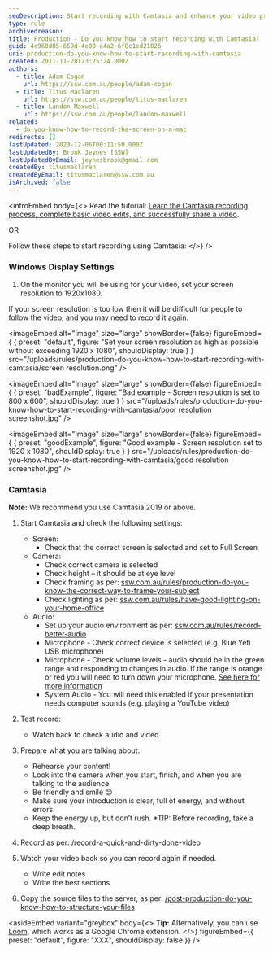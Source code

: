 ```yaml
---
seoDescription: Start recording with Camtasia and enhance your video production skills! Learn how to set up your display settings, configure Camtasia, and record high-quality audio and video.
type: rule
archivedreason:
title: Production - Do you know how to start recording with Camtasia?
guid: 4c960d05-659d-4e09-a4a2-6f8c1ed21026
uri: production-do-you-know-how-to-start-recording-with-camtasia
created: 2011-11-28T23:25:24.000Z
authors:
  - title: Adam Cogan
    url: https://ssw.com.au/people/adam-cogan
  - title: Titus Maclaren
    url: https://ssw.com.au/people/titus-maclaren
  - title: Landon Maxwell
    url: https://ssw.com.au/people/landon-maxwell
related:
  - do-you-know-how-to-record-the-screen-on-a-mac
redirects: []
lastUpdated: 2023-12-06T00:11:50.000Z
lastUpdatedBy: Brook Jeynes [SSW]
lastUpdatedByEmail: jeynesbrook@gmail.com
createdBy: titusmaclaren
createdByEmail: titusmaclaren@ssw.com.au
isArchived: false
---
```


<introEmbed
  body={<>
Read the tutorial: [Learn the Camtasia recording process, complete basic video edits, and successfully share a video](https://www.techsmith.com/learn/tutorials/camtasia/record-edit-share).

OR

Follow these steps to start recording using Camtasia:
  </>}
/>
### Windows Display Settings

1. On the monitor you will be using for your video, set your screen resolution to 1920x1080.

If your screen resolution is too low then it will be difficult for people to follow the video, and you may need to record it again.


<imageEmbed
  alt="Image"
  size="large"
  showBorder={false}
  figureEmbed={ {
    preset: "default",
    figure: "Set your screen resolution as high as possible without exceeding 1920 x 1080",
    shouldDisplay: true
  } }
  src="/uploads/rules/production-do-you-know-how-to-start-recording-with-camtasia/screen resolution.png"
/>


<imageEmbed
  alt="Image"
  size="large"
  showBorder={false}
  figureEmbed={ {
    preset: "badExample",
    figure: "Bad example - Screen resolution is set to 800 x 600",
    shouldDisplay: true
  } }
  src="/uploads/rules/production-do-you-know-how-to-start-recording-with-camtasia/poor resolution screenshot.jpg"
/>


<imageEmbed
  alt="Image"
  size="large"
  showBorder={false}
  figureEmbed={ {
    preset: "goodExample",
    figure: "Good example - Screen resolution set to 1920 x 1080",
    shouldDisplay: true
  } }
  src="/uploads/rules/production-do-you-know-how-to-start-recording-with-camtasia/good resolution screenshot.jpg"
/>


### Camtasia

**Note:** We recommend you use Camtasia 2019 or above.

1. Start Camtasia and check the following settings:

   - Screen:
     - Check that the correct screen is selected and set to Full Screen
   - Camera:
     - Check correct camera is selected
     - Check height – it should be at eye level
     - Check framing as per: [ssw.com.au/rules/production-do-you-know-the-correct-way-to-frame-your-subject](/production-do-you-know-the-correct-way-to-frame-your-subject)
     - Check lighting as per: [ssw.com.au/rules/have-good-lighting-on-your-home-office](/have-good-lighting-on-your-home-office)
   - Audio:
     - Set up your audio environment as per: [ssw.com.au/rules/record-better-audio](/record-better-audio)
     - Microphone - Check correct device is selected (e.g. Blue Yeti USB microphone)
     - Microphone - Check volume levels - audio should be in the green range and responding to changes in audio. If the range is orange or red you will need to turn down your microphone. [See here for more information](https://assets.techsmith.com/Docs/pdf-camtasiaStudio/Get_Great_Sound_with_Camtasia_Studio_8.4.pdf)
     - System Audio - You will need this enabled if your presentation needs computer sounds (e.g. playing a YouTube video)

2. Test record:

   - Watch back to check audio and video

3. Prepare what you are talking about:
   - Rehearse your content!
   - Look into the camera when you start, finish, and when you are talking to the audience
   - Be friendly and smile 😊
   - Make sure your introduction is clear, full of energy, and without errors.
   - Keep the energy up, but don’t rush. \*TIP: Before recording, take a deep breath.
4. Record as per: [/record-a-quick-and-dirty-done-video](/record-a-quick-and-dirty-done-video)
5. Watch your video back so you can record again if needed.
   - Write edit notes
   - Write the best sections
6. Copy the source files to the server, as per: [/post-production-do-you-know-how-to-structure-your-files](/post-production-do-you-know-how-to-structure-your-files)


<asideEmbed
  variant="greybox"
  body={<>
    **Tip:** Alternatively, you can use [Loom](https://www.useloom.com/), which works as a Google Chrome extension.
  </>}
  figureEmbed={{
    preset: "default",
    figure: "XXX",
    shouldDisplay: false
  }}
/>
